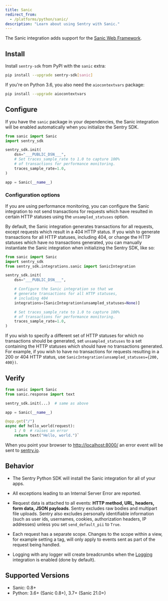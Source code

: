 ```yaml
---
title: Sanic
redirect_from:
  - /platforms/python/sanic/
description: "Learn about using Sentry with Sanic."
---
```


The Sanic integration adds support for the [Sanic Web Framework](https://sanic.dev/).

## Install

Install `sentry-sdk` from PyPI with the `sanic` extra:

```bash
pip install --upgrade sentry-sdk[sanic]
```

If you're on Python 3.6, you also need the `aiocontextvars` package:

```bash
pip install --upgrade aiocontextvars
```

## Configure

If you have the `sanic` package in your dependencies, the Sanic integration will be enabled automatically when you initialize the Sentry SDK.

<SignInNote />

```python
from sanic import Sanic
import sentry_sdk

sentry_sdk.init(
    dsn="___PUBLIC_DSN___",
    # Set traces_sample_rate to 1.0 to capture 100%
    # of transactions for performance monitoring.
    traces_sample_rate=1.0,
)

app = Sanic(__name__)
```

### Configuration options

If you are using performance monitoring, you can configure the Sanic integration to not send transactions for requests which have resulted in certain HTTP statuses using the `unsampled_statuses` option.

By default, the Sanic integration generates transactions for all requests, except requests which result in a 404 HTTP status. If you wish to generate transactions for all HTTP statuses, including 404, or change the HTTP statuses which have no transactions generated, you can manually instantiate the Sanic integration when initializing the Sentry SDK, like so:

```python
from sanic import Sanic
import sentry_sdk
from sentry_sdk.integrations.sanic import SanicIntegration

sentry_sdk.init(
    dsn="___PUBLIC_DSN___",

    # Configure the Sanic integration so that we
    # generate transactions for all HTTP statuses,
    # including 404
    integrations=[SanicIntegration(unsampled_statuses=None)]

    # Set traces_sample_rate to 1.0 to capture 100%
    # of transactions for performance monitoring.
    traces_sample_rate=1.0,
)
```

If you wish to specify a different set of HTTP statuses for which no transactions should be generated, set `unsampled_statuses` to a set containing the HTTP statuses which should have no transactions generated. For example, if you wish to have no transactions for requests resulting in a 200 or 404 HTTP status, use `SanicIntegration(unsampled_statuses={200, 400})`.

## Verify

```python
from sanic import Sanic
from sanic.response import text

sentry_sdk.init(...)  # same as above

app = Sanic(__name__)

@app.get("/")
async def hello_world(request):
    1 / 0  # raises an error
    return text("Hello, world.")`
```

When you point your browser to [http://localhost:8000/](http://localhost:8000/) an error event will be sent to [sentry.io](https://sentry.io).

## Behavior

- The Sentry Python SDK will install the Sanic integration for all of your apps.

- All exceptions leading to an Internal Server Error are reported.

- Request data is attached to all events: **HTTP method, URL, headers, form data, JSON payloads**. Sentry excludes raw bodies and multipart file uploads. Sentry also excludes personally identifiable information (such as user ids, usernames, cookies, authorization headers, IP addresses) unless you set `send_default_pii` to `True`.

- Each request has a separate scope. Changes to the scope within a view, for example setting a tag, will only apply to events sent as part of the request being handled.

- Logging with any logger will create breadcrumbs when
  the [Logging](/platforms/python/integrations/logging/)
  integration is enabled (done by default).

## Supported Versions

- Sanic: 0.8+
- Python: 3.6+ (Sanic 0.8+), 3.7+ (Sanic 21.0+)
